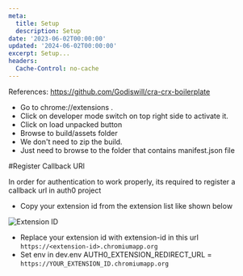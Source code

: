 ```yaml
---
meta:
  title: Setup
  description: Setup
date: '2023-06-02T00:00:00'
updated: '2024-06-02T00:00:00'
excerpt: Setup...
headers:
  Cache-Control: no-cache
---
```




References: https://github.com/Godiswill/cra-crx-boilerplate

- Go to chrome://extensions .
- Click on developer mode switch on top right side to activate it.
- Click on load unpacked button
- Browse to build/assets folder
- We don't need to zip the build.
- Just need to browse to the folder that contains manifest.json file

#Register Callback URl

In order for authentication to work properly, its required to register a callback url in auth0 project
- Copy your extension id from the extension list like shown below
  
![Extension ID](/images/extension.png)

- Replace your extension id with extension-id in this url `https://<extension-id>.chromiumapp.org`
- Set env in dev.env AUTH0_EXTENSION_REDIRECT_URL = `https://YOUR_EXTENSION_ID.chromiumapp.org`